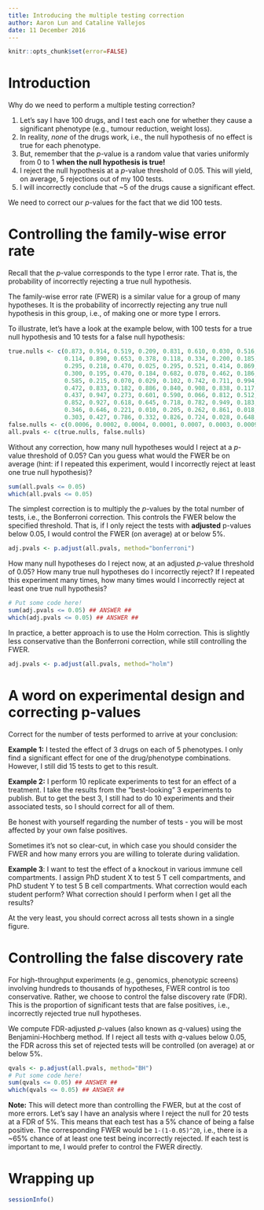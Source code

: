 ```yaml
---
title: Introducing the multiple testing correction
author: Aaron Lun and Cataline Vallejos
date: 11 December 2016
---
```


```r
knitr::opts_chunk$set(error=FALSE)
```

# Introduction

Why do we need to perform a multiple testing correction?

1. Let's say I have 100 drugs, and I test each one for whether they cause a significant phenotype (e.g., tumour reduction, weight loss).
2. In reality, _none_ of the drugs work, i.e., the null hypothesis of no effect is true for each phenotype.
3. But, remember that the _p_-value is a random value that varies uniformly from 0 to 1 **when the null hypothesis is true!**
4. I reject the null hypothesis at a _p_-value threshold of 0.05. This will yield, on average, 5 rejections out of my 100 tests.
5. I will incorrectly conclude that ~5 of the drugs cause a significant effect.

We need to correct our _p_-values for the fact that we did 100 tests.

# Controlling the family-wise error rate

Recall that the _p_-value corresponds to the type I error rate.
That is, the probability of incorrectly rejecting a true null hypothesis.

The family-wise error rate (FWER) is a similar value for a group of many hypotheses.
It is the probability of incorrectly rejecting any true null hypothesis in this group, i.e., of making one or more type I errors.

To illustrate, let's have a look at the example below, with 100 tests for a true null hypothesis and 10 tests for a false null hypothesis:

```r
true.nulls <- c(0.873, 0.914, 0.519, 0.209, 0.831, 0.610, 0.030, 0.516, 0.809, 0.052, 
                0.114, 0.890, 0.653, 0.378, 0.118, 0.334, 0.200, 0.185, 0.438, 0.228, 
                0.295, 0.218, 0.470, 0.025, 0.295, 0.521, 0.414, 0.869, 0.229, 0.309, 
                0.300, 0.195, 0.470, 0.184, 0.682, 0.078, 0.462, 0.186, 0.259, 0.814, 
                0.585, 0.215, 0.070, 0.029, 0.102, 0.742, 0.711, 0.994, 0.391, 0.506, 
                0.472, 0.833, 0.182, 0.886, 0.840, 0.908, 0.838, 0.117, 0.126, 0.473, 
                0.437, 0.947, 0.273, 0.601, 0.590, 0.066, 0.812, 0.512, 0.555, 0.388, 
                0.852, 0.927, 0.618, 0.645, 0.718, 0.782, 0.949, 0.183, 0.051, 0.956, 
                0.346, 0.646, 0.221, 0.010, 0.205, 0.262, 0.861, 0.018, 0.143, 0.998,
                0.303, 0.427, 0.786, 0.332, 0.826, 0.724, 0.028, 0.648, 0.464, 0.226)
false.nulls <- c(0.0006, 0.0002, 0.0004, 0.0001, 0.0007, 0.0003, 0.0009, 0.0005, 0.0008, 0.0002)
all.pvals <- c(true.nulls, false.nulls)
```

Without any correction, how many null hypotheses would I reject at a _p_-value threshold of 0.05?
Can you guess what would the FWER be on average (hint: if I repeated this experiment, would I incorrectly reject at least one true null hypothesis)?

```r
sum(all.pvals <= 0.05)
which(all.pvals <= 0.05)
```

The simplest correction is to multiply the _p_-values by the total number of tests, i.e., the Bonferroni correction.
This controls the FWER below the specified threshold.
That is, if I only reject the tests with __adjusted__ p-values below 0.05, I would control the FWER (on average) at or below 5%.

```r
adj.pvals <- p.adjust(all.pvals, method="bonferroni")
```

How many null hypotheses do I reject now, at an adjusted _p_-value threshold of 0.05?
How many true null hypotheses do I incorrectly reject?
If I repeated this experiment many times, how many times would I incorrectly reject at least one true null hypothesis?

```r
# Put some code here!
sum(adj.pvals <= 0.05) ## ANSWER ##
which(adj.pvals <= 0.05) ## ANSWER ##
```

In practice, a better approach is to use the Holm correction.
This is slightly less conservative than the Bonferroni correction, while still controlling the FWER.

```r
adj.pvals <- p.adjust(all.pvals, method="holm")
```

# A word on experimental design and correcting p-values

Correct for the number of tests performed to arrive at your conclusion:

__Example 1:__ I tested the effect of 3 drugs on each of 5 phenotypes. 
I only find a significant effect for one of the drug/phenotype combinations.
However, I still did 15 tests to get to this result.

__Example 2:__ I perform 10 replicate experiments to test for an effect of a treatment.
I take the results from the "best-looking" 3 experiments to publish.
But to get the best 3, I still had to do 10 experiments and their associated tests, so I should correct for all of them.

Be honest with yourself regarding the number of tests - you will be most affected by your own false positives.

Sometimes it's not so clear-cut, in which case you should consider the FWER and how many errors you are willing to tolerate during validation.

__Example 3__: I want to test the effect of a knockout in various immune cell compartments.
I assign PhD student X to test 5 T cell compartments, and PhD student Y to test 5 B cell compartments.
What correction would each student perform? What correction should I perform when I get all the results?

At the very least, you should correct across all tests shown in a single figure.

# Controlling the false discovery rate

For high-throughput experiments (e.g., genomics, phenotypic screens) involving hundreds to thousands of hypotheses, FWER control is too conservative.
Rather, we choose to control the false discovery rate (FDR).
This is the proportion of significant tests that are false positives, i.e., incorrectly rejected true null hypotheses.

We compute FDR-adjusted _p_-values (also known as _q_-values) using the Benjamini-Hochberg method. 
If I reject all tests with _q_-values below 0.05, the FDR across this set of rejected tests will be controlled (on average) at or below 5%.

```r
qvals <- p.adjust(all.pvals, method="BH")
# Put some code here!
sum(qvals <= 0.05) ## ANSWER ##
which(qvals <= 0.05) ## ANSWER ##
```

__Note:__ This will detect more than controlling the FWER, but at the cost of more errors.
Let's say I have an analysis where I reject the null for 20 tests at a FDR of 5%.
This means that each test has a 5% chance of being a false positive.
The corresponding FWER would be `1-(1-0.05)^20`, i.e., there is a ~65% chance of at least one test being incorrectly rejected.
If each test is important to me, I would prefer to control the FWER directly.

# Wrapping up

```r
sessionInfo()
```

